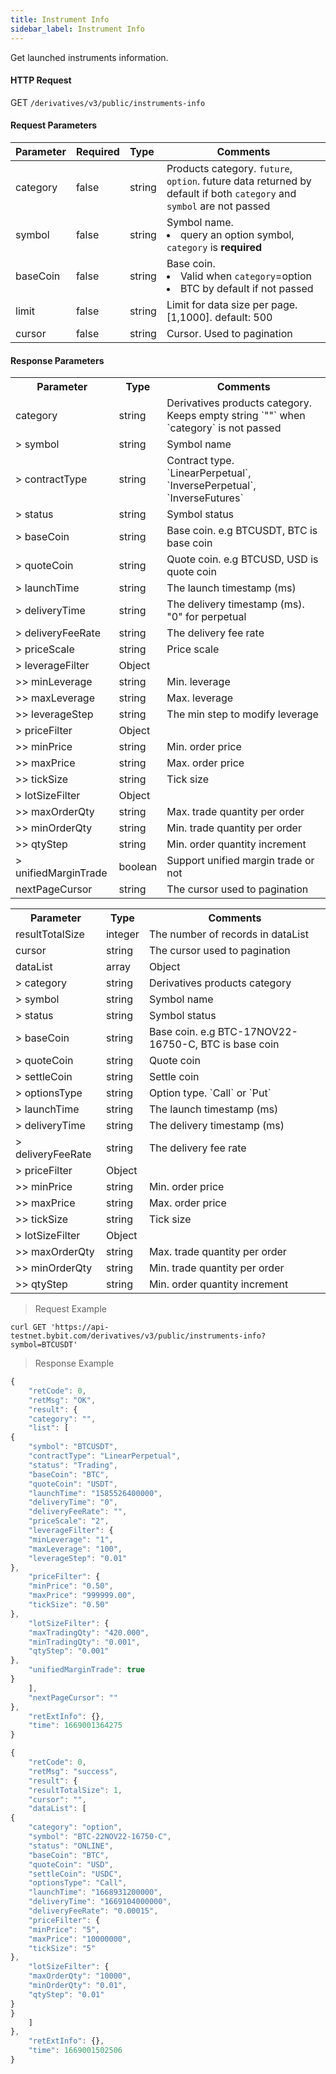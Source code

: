 ```yaml
---
title: Instrument Info
sidebar_label: Instrument Info
---
```


Get launched instruments information.


#### HTTP Request
GET `/derivatives/v3/public/instruments-info`

#### Request Parameters
| Parameter | Required | Type | Comments|
|:----- |:-------|:-----|------ |
|category |false |string |Products category. `future`, `option`. future data returned by default if both `category` and `symbol` are not passed |
|symbol |false |string |Symbol name. <li>query an option symbol, `category` is **required**</li>|
|baseCoin |false |string |Base coin. <li>Valid when `category`=option</li><li>BTC by default if not passed</li>|
|limit |false |string |Limit for data size per page. [1,1000]. default: 500|
|cursor |false |string |Cursor. Used to pagination|

#### Response Parameters
<Tabs>
<TabItem value="future" label="future" default>
    <table border="0.8">
        <tr>
            <th>Parameter</th><th>Type</th><th>Comments</th>
        </tr>
        <tr>
            <td>category</td><td>string</td><td>Derivatives products category. Keeps empty string `""` when `category` is not passed</td>
        </tr>
        <tr>
            <td>> symbol</td><td>string</td><td>Symbol name </td>
        </tr>
        <tr>
            <td>> contractType</td><td>string</td><td>Contract type. `LinearPerpetual`, `InversePerpetual`, `InverseFutures`</td>
        </tr>
        <tr>
            <td>> status</td><td>string</td><td>Symbol status </td>
        </tr>
        <tr>
            <td>> baseCoin</td><td>string</td><td>Base coin. e.g BTCUSDT, BTC is base coin</td>
        </tr>
        <tr>
            <td>> quoteCoin</td><td>string</td><td>Quote coin. e.g BTCUSD, USD is quote coin</td>
        </tr>
        <tr>
            <td>> launchTime</td><td>string</td><td>The launch timestamp (ms) </td>
        </tr>
        <tr>
            <td>> deliveryTime</td><td>string</td><td>The delivery timestamp (ms). "0" for perpetual </td>
        </tr>
        <tr>
            <td>> deliveryFeeRate</td><td>string</td><td>The delivery fee rate </td>
        </tr>
        <tr>
            <td>> priceScale</td><td>string</td><td>Price scale</td>
        </tr>
        <tr>
            <td>> leverageFilter</td><td>Object</td><td> </td>
        </tr>
        <tr>
            <td>>> minLeverage</td><td>string</td><td>Min. leverage </td>
        </tr>
        <tr>
            <td>>> maxLeverage</td><td>string</td><td>Max. leverage </td>
        </tr>
        <tr>
            <td>>> leverageStep</td><td>string</td><td>The min step to modify leverage </td>
        </tr>
        <tr>
            <td>> priceFilter</td><td>Object</td><td> </td>
        </tr>
        <tr>
            <td>>> minPrice</td><td>string</td><td>Min. order price</td>
        </tr>
        <tr>
            <td>>> maxPrice</td><td>string</td><td>Max. order price</td>
        </tr>
        <tr>
            <td>>> tickSize</td><td>string</td><td>Tick size</td>
        </tr>
        <tr>
            <td>> lotSizeFilter</td><td>Object</td><td> </td>
        </tr>
        <tr>
            <td>>> maxOrderQty</td><td>string</td><td>Max. trade quantity per order </td>
        </tr>
        <tr>
            <td>>> minOrderQty</td><td>string</td><td>Min. trade quantity per order </td>
        </tr>
        <tr>
            <td>>> qtyStep</td><td>string</td><td>Min. order quantity increment </td>
        </tr>
        <tr>
            <td>> unifiedMarginTrade</td><td>boolean</td><td>Support unified margin trade or not </td>
        </tr>
        <tr>
            <td>nextPageCursor</td><td>string</td><td>The cursor used to pagination</td>
        </tr>
    </table>
</TabItem>


<TabItem value="option" label="option">
    <table border="0.8">
        <tr>
            <th>Parameter</th><th>Type</th><th>Comments</th>
        </tr>
        <tr>
            <td>resultTotalSize </td><td>integer </td><td>The number of records in dataList </td>
        </tr>
        <tr>
            <td>cursor </td><td>string </td><td>The cursor used to pagination </td>
        </tr>
        <tr>
            <td>dataList </td><td>array </td><td>Object </td>
        </tr>
        <tr>
            <td>> category</td><td>string</td><td>Derivatives products category </td>
        </tr>
        <tr>
            <td>> symbol</td><td>string</td><td>Symbol name </td>
        </tr>
        <tr>
            <td>> status</td><td>string</td><td>Symbol status </td>
        </tr>
        <tr>
            <td>> baseCoin</td><td>string</td><td>Base coin. e.g BTC-17NOV22-16750-C, BTC is base coin </td>
        </tr>
        <tr>
            <td>> quoteCoin</td><td>string</td><td>Quote coin </td>
        </tr>
        <tr>
            <td>> settleCoin</td><td>string</td><td>Settle coin </td>
        </tr>
        <tr>
            <td>> optionsType</td><td>string</td><td>Option type. `Call` or `Put` </td>
        </tr>
        <tr>
            <td>> launchTime</td><td>string</td><td>The launch timestamp (ms) </td>
        </tr>
        <tr>
            <td>> deliveryTime</td><td>string</td><td>The delivery timestamp (ms) </td>
        </tr>
        <tr>
            <td>> deliveryFeeRate</td><td>string</td><td>The delivery fee rate </td>
        </tr>
        <tr>
            <td>> priceFilter</td><td>Object</td><td> </td>
        </tr>
        <tr>
            <td>>> minPrice</td><td>string</td><td>Min. order price</td>
        </tr>
        <tr>
            <td>>> maxPrice</td><td>string</td><td>Max. order price</td>
        </tr>
        <tr>
            <td>>> tickSize</td><td>string</td><td>Tick size</td>
        </tr>
        <tr>
            <td>> lotSizeFilter</td><td>Object</td><td> </td>
        </tr>
        <tr>
            <td>>> maxOrderQty</td><td>string</td><td>Max. trade quantity per order </td>
        </tr>
        <tr>
            <td>>> minOrderQty</td><td>string</td><td>Min. trade quantity per order </td>
        </tr>
        <tr>
            <td>>> qtyStep</td><td>string</td><td>Min. order quantity increment </td>
        </tr>
    </table>
</TabItem>
</Tabs>

> Request Example

<Tabs>
<TabItem value="console" label="Console">

```http
curl GET 'https://api-testnet.bybit.com/derivatives/v3/public/instruments-info?symbol=BTCUSDT'
```

</TabItem>
</Tabs>

> Response Example

<Tabs>
<TabItem value="js linear" label="JavaScript linear">

```javascript
{
    "retCode": 0,
    "retMsg": "OK",
    "result": {
    "category": "",
    "list": [
{
    "symbol": "BTCUSDT",
    "contractType": "LinearPerpetual",
    "status": "Trading",
    "baseCoin": "BTC",
    "quoteCoin": "USDT",
    "launchTime": "1585526400000",
    "deliveryTime": "0",
    "deliveryFeeRate": "",
    "priceScale": "2",
    "leverageFilter": {
    "minLeverage": "1",
    "maxLeverage": "100",
    "leverageStep": "0.01"
},
    "priceFilter": {
    "minPrice": "0.50",
    "maxPrice": "999999.00",
    "tickSize": "0.50"
},
    "lotSizeFilter": {
    "maxTradingQty": "420.000",
    "minTradingQty": "0.001",
    "qtyStep": "0.001"
},
    "unifiedMarginTrade": true
}
    ],
    "nextPageCursor": ""
},
    "retExtInfo": {},
    "time": 1669001364275
}
```

</TabItem>
<TabItem value="js option" label="JavaScript option">

```javascript
{
    "retCode": 0,
    "retMsg": "success",
    "result": {
    "resultTotalSize": 1,
    "cursor": "",
    "dataList": [
{
    "category": "option",
    "symbol": "BTC-22NOV22-16750-C",
    "status": "ONLINE",
    "baseCoin": "BTC",
    "quoteCoin": "USD",
    "settleCoin": "USDC",
    "optionsType": "Call",
    "launchTime": "1668931200000",
    "deliveryTime": "1669104000000",
    "deliveryFeeRate": "0.00015",
    "priceFilter": {
    "minPrice": "5",
    "maxPrice": "10000000",
    "tickSize": "5"
},
    "lotSizeFilter": {
    "maxOrderQty": "10000",
    "minOrderQty": "0.01",
    "qtyStep": "0.01"
}
}
    ]
},
    "retExtInfo": {},
    "time": 1669001502506
}
```
</TabItem>
</Tabs>